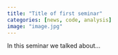 ```yaml
---
title: "Title of first seminar"
categories: [news, code, analysis]
image: "image.jpg"
---
```


In this seminar we talked about...
